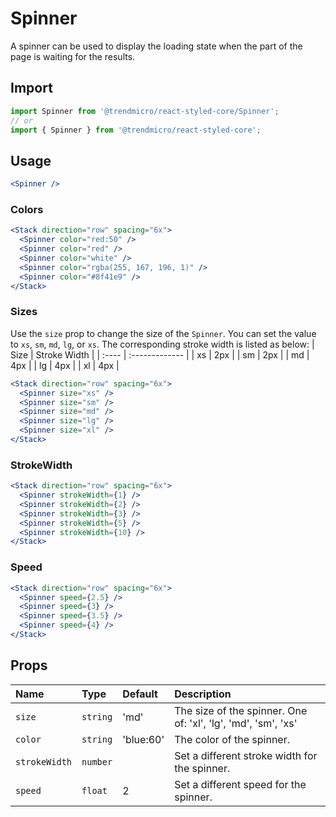# Spinner

A spinner can be used to display the loading state when the part of the page is waiting for the results.

## Import

```js
import Spinner from '@trendmicro/react-styled-core/Spinner';
// or
import { Spinner } from '@trendmicro/react-styled-core';
```

## Usage

```jsx
<Spinner />
```

### Colors

```jsx
<Stack direction="row" spacing="6x">
  <Spinner color="red:50" />
  <Spinner color="red" />
  <Spinner color="white" />
  <Spinner color="rgba(255, 167, 196, 1)" />
  <Spinner color="#8f41e9" />
</Stack>
```

### Sizes

Use the `size` prop to change the size of the `Spinner`. You can set the value to `xs`, `sm`, `md`, `lg`, or `xs`. The corresponding stroke width is listed as below:
| Size | Stroke Width |
| :---- | :------------- |
| xs | 2px |
| sm | 2px |
| md | 4px |
| lg | 4px |
| xl | 4px |

```jsx
<Stack direction="row" spacing="6x">
  <Spinner size="xs" />
  <Spinner size="sm" />
  <Spinner size="md" />
  <Spinner size="lg" />
  <Spinner size="xl" />
</Stack>
```

### StrokeWidth

```jsx
<Stack direction="row" spacing="6x">
  <Spinner strokeWidth={1} />
  <Spinner strokeWidth={2} />
  <Spinner strokeWidth={3} />
  <Spinner strokeWidth={5} />
  <Spinner strokeWidth={10} />
</Stack>
```

### Speed

```jsx
<Stack direction="row" spacing="6x">
  <Spinner speed={2.5} />
  <Spinner speed={3} />
  <Spinner speed={3.5} />
  <Spinner speed={4} />
</Stack>
```


## Props

| Name | Type | Default | Description |
| :--- | :--- | :------ | :---------- |
| `size` | `string` | 'md' | The size of the spinner. One of: 'xl', 'lg', 'md', 'sm', 'xs' |
| `color` | `string` | 'blue:60' | The color of the spinner. |
| `strokeWidth` | `number` | | Set a different stroke width for the spinner. |
| `speed` | `float` | 2 | Set a different speed for the spinner. |